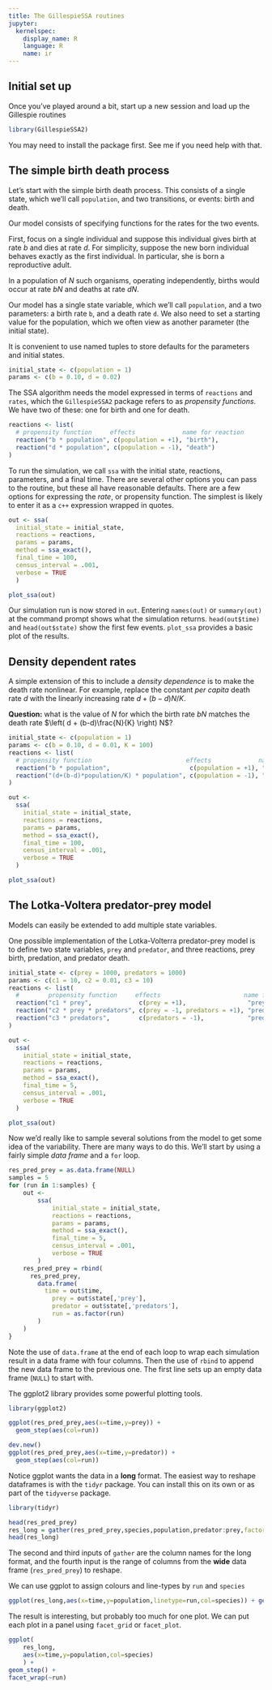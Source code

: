 ```yaml
---
title: The GillespieSSA routines
jupyter:
  kernelspec:
    display_name: R
    language: R
    name: ir
---
```


## Initial set up

Once you've played around a bit, start up a new session and load up the Gillespie routines

```r
library(GillespieSSA2)
```

You may need to install the package first. See me if you need help with that.

## The simple birth death process

Let's start with the simple birth death process.
This consists of a single state, which we'll call `population`, and two transitions, or events: birth and death.

Our model consists of specifying functions for the rates for the two events.

First, focus on a single individual and suppose this individual gives birth at rate $b$ and dies at rate $d$.
For simplicity,  suppose the new born individual behaves exactly as the first individual.  In particular,  she is born a reproductive adult.

In a population of $N$ such organisms, operating independently, births would occur at rate $bN$ and deaths at rate $dN$.

Our model has a single state variable, which we'll call `population`, and a two parameters: a birth rate `b`, and a death rate `d`.  We also need to set a starting value for the population, which we often view as another parameter (the initial state). 

It is convenient to use named tuples to store defaults for the parameters and initial states.  

```r
initial_state <- c(population = 1)
params <- c(b = 0.10, d = 0.02)
```

The SSA algorithm needs the model expressed in terms of `reactions` and `rates`, which the `GillespieSSA2` package refers to as *propensity functions*.    We have two of these: one for birth and one for death.

```r
reactions <- list(
  # propensity function     effects             name for reaction
  reaction("b * population", c(population = +1), "birth"),
  reaction("d * population", c(population = -1), "death")
)
```

To run the simulation, we call `ssa` with the initial state, reactions, parameters, and a final time.  There are several other options you can pass to the routine, but these all have reasonable defaults.   There are a few options for expressing the *rate*, or propensity function.  The simplest is likely to enter it as a `c++` expression wrapped in quotes.

```r
out <- ssa(
  initial_state = initial_state,
  reactions = reactions,
  params = params,
  method = ssa_exact(),
  final_time = 100,
  census_interval = .001,
  verbose = TRUE
  )

plot_ssa(out)
```

Our simulation run is now stored in `out`.  Entering `names(out)` or `summary(out)` at the command prompt shows what the simulation returns.  `head(out$time)` and `head(out$state)` show the first few events.   `plot_ssa`  provides a basic plot of the results.

## Density dependent rates

A simple extension of this to include a *density dependence* is to make the death rate nonlinear.  For example,
replace the constant *per capita* death rate $d$ with the linearly increasing rate $d + (b-d)N/K$.


**Question:**  what is the value of $N$ for which the birth rate $bN$ matches the death rate $\left( d + (b-d)\frac{N}{K} \right) N$?


```r
initial_state <- c(population = 1)
params <- c(b = 0.10, d = 0.01, K = 100)
reactions <- list(
  # propensity function                          effects             name for reaction
  reaction("b * population",                      c(population = +1), "birth"),
  reaction("(d+(b-d)*population/K) * population", c(population = -1), "death")
)

out <-
  ssa(
    initial_state = initial_state,
    reactions = reactions,
    params = params,
    method = ssa_exact(),
    final_time = 100,
    census_interval = .001,
    verbose = TRUE
  )

plot_ssa(out)
```


## The Lotka-Voltera predator-prey model

Models can easily be extended to add multiple state variables.

One possible implementation of the Lotka-Volterra predator-prey model is to define two state variables, `prey` and `predator`, and three reactions, prey birth, predation, and predator death.


```r
initial_state <- c(prey = 1000, predators = 1000)
params <- c(c1 = 10, c2 = 0.01, c3 = 10)
reactions <- list(
  #        propensity function     effects                       name for reaction
  reaction("c1 * prey",             c(prey = +1),                 "prey_birth"),
  reaction("c2 * prey * predators", c(prey = -1, predators = +1), "predation"),
  reaction("c3 * predators",        c(predators = -1),            "predator_death")
)

out <-
  ssa(
    initial_state = initial_state,
    reactions = reactions,
    params = params,
    method = ssa_exact(),
    final_time = 5,
    census_interval = .001,
    verbose = TRUE
  )

plot_ssa(out)
```

Now we'd really like to sample several solutions from the model to get some idea of the variability.  There are many ways to do this.  We'll start by using a fairly simple *data frame* and a `for` loop.

```r
res_pred_prey = as.data.frame(NULL)
samples = 5
for (run in 1:samples) {
	out <-
		ssa(
			initial_state = initial_state,
			reactions = reactions,
			params = params,
			method = ssa_exact(),
			final_time = 5,
			census_interval = .001,
			verbose = TRUE
		)
	res_pred_prey = rbind(
	  res_pred_prey,
		data.frame(
		  time = out$time,
			prey = out$state[,'prey'],
			predator = out$state[,'predators'],
			run = as.factor(run)
		)
	)
}
```

Note the use of `data.frame` at the end of each loop to wrap each simulation result in a data frame with four columns.  Then the use of `rbind` to append the new data frame to the previous one.  The first line sets up an empty data frame (`NULL`) to start with.

The ggplot2 library provides some powerful plotting tools.

```r
library(ggplot2)

ggplot(res_pred_prey,aes(x=time,y=prey)) +
  geom_step(aes(col=run))

dev.new()
ggplot(res_pred_prey,aes(x=time,y=predator)) +
  geom_step(aes(col=run))
```

Notice ggplot wants the data in a **long** format.  The easiest way to reshape dataframes is with the `tidyr` package.  You can install this on its own or as part of the `tidyverse` package.

```r
library(tidyr)

head(res_pred_prey)
res_long = gather(res_pred_prey,species,population,predator:prey,factor_key=TRUE)
head(res_long)
```
The second and third inputs of `gather` are the column names for the long format,  and the fourth input is the range of columns from the **wide** data frame (`res_pred_prey`) to reshape.

We can use ggplot to assign colours and line-types by `run` and `species`
```r
ggplot(res_long,aes(x=time,y=population,linetype=run,col=species)) + geom_step()
```
The result is interesting, but probably too much for one plot.
We can put each plot in a panel using `facet_grid` or `facet_plot`.

```r
ggplot(
	res_long,
	aes(x=time,y=population,col=species)
	) + 
geom_step() +
facet_wrap(~run)
```
